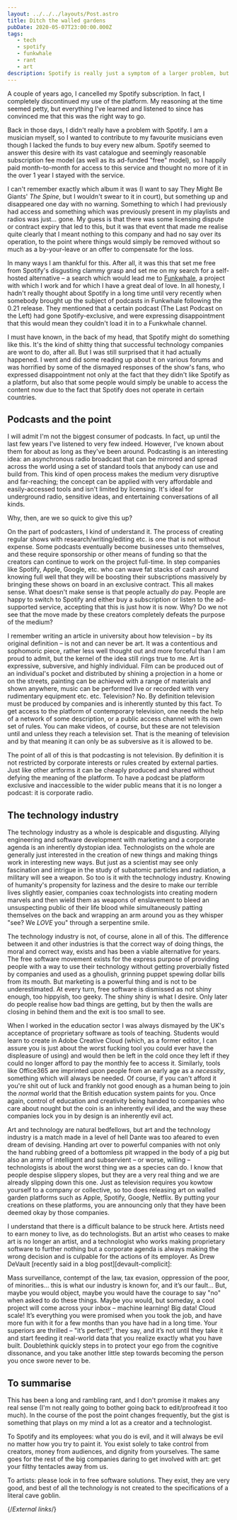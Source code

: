 ```yaml
---
layout: ../../../layouts/Post.astro
title: Ditch the walled gardens
pubDate: 2020-05-07T23:00:00.000Z
tags:
   - tech
   - spotify
   - funkwhale
   - rant
   - art
description: Spotify is really just a symptom of a larger problem, but it's a nasty symptom we should treat.
---
```


A couple of years ago, I cancelled my Spotify subscription. In fact, I completely discontinued my use of the platform. My reasoning at the time seemed petty, but everything I've learned and listened to since has convinced me that this was the right way to go.

Back in those days, I didn't really have a problem with Spotify. I am a musician myself, so I wanted to contribute to my favourite musicians even though I lacked the funds to buy every new album. Spotify seemed to answer this desire with its vast catalogue and seemingly reasonable subscription fee model (as well as its ad-funded "free" model), so I happily paid month-to-month for access to this service and thought no more of it in the over 1 year I stayed with the service.

I can't remember exactly which album it was (I want to say They Might Be Giants' _The Spine_, but I wouldn't swear to it in court), but something up and disappeared one day with no warning. Something to which I had previously had access and something which was previously present in my playlists and radios was just… gone. My guess is that there was some licensing dispute or contract expiry that led to this, but it was that event that made me realise quite clearly that I meant nothing to this company and had no say over its operation, to the point where things would simply be removed without so much as a by-your-leave or an offer to compensate for the loss.

In many ways I am thankful for this. After all, it was this that set me free from Spotify's disgusting clammy grasp and set me on my search for a self-hosted alternative – a search which would lead me to [Funkwhale][funkwhale], a project with which I work and for which I have a great deal of love. In all honesty, I hadn't really thought about Spotify in a long time until very recently when somebody brought up the subject of podcasts in Funkwhale following the 0.21 release. They mentioned that a certain podcast (The Last Podcast on the Left) had gone Spotify-exclusive, and were expressing disappointment that this would mean they couldn't load it in to a Funkwhale channel.

I must have known, in the back of my head, that Spotify might do something like this. It's the kind of shitty thing that successful technology companies are wont to do, after all. But I was still surprised that it had actually happened. I went and did some reading up about it on various forums and was horrified by some of the dismayed responses of the show's fans, who expressed disappointment not only at the fact that they didn't like Spotify as a platform, but also that some people would simply be unable to access the content now due to the fact that Spotify does not operate in certain countries.

## Podcasts and the point

I will admit I'm not the biggest consumer of podcasts. In fact, up until the last few years I've listened to very few indeed. However, I've known about them for about as long as they've been around. Podcasting is an interesting idea: an asynchronous radio broadcast that can be mirrored and spread across the world using a set of standard tools that anybody can use and build from. This kind of open process makes the medium very disruptive and far-reaching; the concept can be applied with very affordable and easily-accessed tools and isn't limited by licensing. It's ideal for underground radio, sensitive ideas, and entertaining conversations of all kinds.

Why, then, are we so quick to give this up?

On the part of podcasters, I kind of understand it. The process of creating regular shows with research/writing/editing etc. is one that is not without expense. Some podcasts eventually become businesses unto themselves, and these require sponsorship or other means of funding so that the creators can continue to work on the project full-time. In step companies like Spotify, Apple, Google, etc. who can wave fat stacks of cash around knowing full well that they will be boosting their subscriptions massively by bringing these shows on board in an exclusive contract. This all makes sense. What doesn't make sense is that people actually _do_ pay. People are happy to switch to Spotify and either buy a subscription or listen to the ad-supported service, accepting that this is just how it is now. Why? Do we not see that the move made by these creators completely defeats the purpose of the medium?

I remember writing an article in university about how television – by its original definition – is not and can never be art. It was a contentious and sophomoric piece, rather less well thought out and more forceful than I am proud to admit, but the kernel of the idea still rings true to me. Art is expressive, subversive, and highly individual. Film can be produced out of an individual's pocket and distributed by shining a projection in a home or on the streets, painting can be achieved with a range of materials and shown anywhere, music can be performed live or recorded with very rudimentary equipment etc. etc. Television? No. By definition television must be produced by companies and is inherently stunted by this fact. To get access to the platform of contemporary television, one needs the help of a network of some description, or a public access channel with its own set of rules. You can make videos, of course, but these are not television until and unless they reach a television set. That is the meaning of television and by that meaning it can only be as subversive as it is allowed to be.

The point of all of this is that podcasting is not television. By definition it is not restricted by corporate interests or rules created by external parties. Just like other artforms it can be cheaply produced and shared without defying the meaning of the platform. To have a podcast be platform exclusive and inaccessible to the wider public means that it is no longer a podcast: it is corporate radio.

## The technology industry

The technology industry as a whole is despicable and disgusting. Allying engineering and software development with marketing and a corporate agenda is an inherently dystopian idea. Technologists on the whole are generally just interested in the creation of new things and making things work in interesting new ways. But just as a scientist may see only fascination and intrigue in the study of subatomic particles and radiation, a military will see a weapon. So too is it with the technology industry. Knowing of humanity's propensity for laziness and the desire to make our terrible lives slightly easier, companies coax technologists into creating modern marvels and then wield them as weapons of enslavement to bleed an unsuspecting public of their life blood while simultaneously patting themselves on the back and wrapping an arm around you as they whisper "see? We _LOVE_ you" through a serpentine smile.

The technology industry is not, of course, alone in all of this. The difference between it and other industries is that the correct way of doing things, the moral and correct way, exists and has been a viable alternative for years. The free software movement exists for the express purpose of providing people with a way to use their technology without getting proverbially fisted by companies and used as a ghoulish, grinning puppet spewing dollar bills from its mouth. But marketing is a powerful thing and is not to be underestimated. At every turn, free software is dismissed as not shiny enough, too hippyish, too geeky. The shiny shiny is what I desire. Only later do people realise how bad things are getting, but by then the walls are closing in behind them and the exit is too small to see.

When I worked in the education sector I was always dismayed by the UK's acceptance of proprietary software as tools of teaching. Students would learn to create in Adobe Creative Cloud (which, as a former editor, I can assure you is just about the worst fucking tool you could ever have the displeasure of using) and would then be left in the cold once they left if they could no longer afford to pay the monthly fee to access it. Similarly, tools like Office365 are imprinted upon people from an early age as a _necessity_, something which will always be needed. Of course, if you can't afford it you're shit out of luck and frankly not good enough as a human being to join the _normal_ world that the British education system paints for you. Once again, control of education and creativity being handed to companies who care about nought but the coin is an inherently evil idea, and the way these companies lock you in by design is an inherently evil act.

Art and technology are natural bedfellows, but art and the technology industry is a match made in a level of hell Dante was too afeared to even dream of devising. Handing art over to powerful companies with not only the hand rubbing greed of a bottomless pit wrapped in the body of a pig but also an army of intelligent and subservient – or worse, willing – technologists is about the worst thing we as a species can do. I know that people despise slippery slopes, but they are a very real thing and we are already slipping down this one. Just as television requires you kowtow yourself to a company or collective, so too does releasing art on walled garden platforms such as Apple, Spotify, Google, Netflix. By putting your creations on these platforms, you are announcing only that they have been deemed okay by those companies.

I understand that there is a difficult balance to be struck here. Artists need to earn money to live, as do technologists. But an artist who ceases to make art is no longer an artist, and a technologist who works making proprietary software to further nothing but a corporate agenda is always making the wrong decision and is culpable for the actions of its employer. As Drew DeVault [recently said in a blog post][devault-complicit]:

<Citequote
link="https://drewdevault.com/2020/05/05/We-are-complicit-in-our-employers-deeds.html"
author="Drew DeVault">
Mass surveillance, contempt of the law, tax evasion, oppression of the poor, of minorities… this is what our industry is known for, and it’s our fault... But, maybe you would object, maybe you would have the courage to say "no" when asked to do these things. Maybe you would, but someday, a cool project will come across your inbox – machine learning! Big data! Cloud scale! It’s everything you were promised when you took the job, and have more fun with it for a few months than you have had in a long time. Your superiors are thrilled – "it’s perfect!", they say, and it’s not until they take it and start feeding it real-world data that you realize exactly what you have built. Doublethink quickly steps in to protect your ego from the cognitive dissonance, and you take another little step towards becoming the person you once swore never to be.
</Citequote>

## To summarise

This has been a long and rambling rant, and I don't promise it makes any real sense (I'm not really going to bother going back to edit/proofread it too much). In the course of the post the point changes frequently, but the gist is something that plays on my mind a lot as a creator and a technologist.

To Spotify and its employees: what you do is evil, and it will always be evil no matter how you try to paint it. You exist solely to take control from creators, money from audiences, and dignity from yourselves. The same goes for the rest of the big companies daring to get involved with art: get your filthy tentacles away from us.

To artists: please look in to free software solutions. They exist, they are very good, and best of all the technology is not created to the specifications of a literal cave goblin.

{/*External links*/}

[funkwhale]: https://funkwhale.audio
